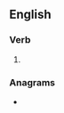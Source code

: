 ==English==

===Verb===
{{head|en|verb form}}

# {{present participle of|en|execrate|nocat=1}}

===Anagrams===
* {{anagrams|en|a=aceeginrtx|excreating|extragenic}}